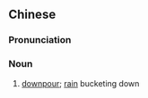 ==Chinese==
{{zh-forms|s=倾盆}}

===Pronunciation===
{{zh-pron
|m=qīngpén
|c=king1 pun4
|mn=qz,xm,zz:kheng-phûn
|cat=n
}}

===Noun===
{{zh-noun}}

# [[downpour]]; [[rain]] bucketing down